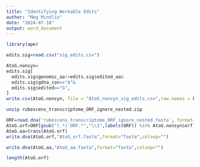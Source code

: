 ```yaml
---
title: "Identifying Workable Edits"
author: "Meg Mindlin"
date: "2024-07-18"
output: word_document
---
```

```r
library(ape)
```

```r
edits.sig=read.csv("sig_edits.csv")
```

```r
AtoG.nonsyn=
edits.sig[
  edits.sig$genomic_aa!=edits.sig$edited_aa&
  edits.sig$gdna_con=="A"&
  edits.sig$edited=="G", 
]
write.csv(AtoG.nonsyn, file = "AtoG_nonsyn_sig_edits.csv",row.names = F)
```

```bash
unzip rubescens_transcriptome_ORF_ignore_nested.zip
```

```r
ORF=read.dna('rubescens_transcriptome_ORF_ignore_nested.fasta', format='fasta')
AtoG.orf=ORF[gsub("(.*) ORF.*","\\1",labels(ORF)) %in% AtoG.nonsyn$orf]
AtoG.aa=trans(AtoG.orf)
write.dna(AtoG.orf,"AtoG_orf.fasta",format="fasta",colsep="")

write.dna(AtoG.aa,"AtoG_aa.fasta",format="fasta",colsep="")
```

```r
length(AtoG.orf)
```

